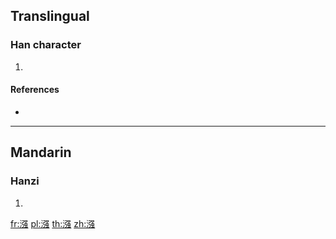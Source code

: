 ==Translingual==

===Han character===
{{Han char|rn=85|rad=水|as=11|sn=14|four=32137|canj=ENII,ENRI,XENRI}}

# {{defn|Han|sort=水11}}

====References====
* {{Han ref|kx=0645.170|dkj=18124|hdz=31733.030|uh=6F12|ud=28434|bh=E27C|bd=57980}}

----

==Mandarin==

===Hanzi===
{{cmn-hanzi|pin=[[qiáng]] ([[qiang2]])|wg=ch'iang<sup>2</sup>}}

# {{defn|lang=cmn|sort=水11}}

[[fr:漒]]
[[pl:漒]]
[[th:漒]]
[[zh:漒]]